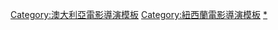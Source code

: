 {{navbox
|name = 安德魯·多明尼克
|title = [[安德魯·多明尼克]]執導電影
|state = {{{state|autocollapse}}}
|listclass = hlist
|list1 = 
* 《[[神鬼剁手]]》（2000）
* 《[[叛逆暗殺]]》（2007）
* 《[[奪命無聲]]》（2012）
* 《{{le|再一次体悟|One More Time with Feeling}}》（2016）
* 《{{le|我知道這是真的|This Much I Know to Be True}}》（2022）
* 《[[金髮夢露]]》（2022）
}}<noinclude>
{{collapsible option}}
{{DEFAULTSORT:Dominik, Andrew}}
[[Category:澳大利亞電影導演模板]]
[[Category:紐西蘭電影導演模板]]
[[Category:安德魯·多明尼克電影|*]]
</noinclude>